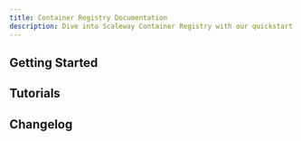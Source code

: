 ```yaml
---
title: Container Registry Documentation
description: Dive into Scaleway Container Registry with our quickstart guides, how-tos, tutorials and more.
---
```


<ProductHeader
   productName="Container Registry"
   productLogo="containerRegistry"
   description="Container Registry is a fully-managed mutualized container registry designed to facilitate the storage, management, and deployment of container images."
   url="/container-registry/quickstart/"
   label="Container Registry Quickstart"
/>

## Getting Started

<Grid>
    <SummaryCard
        title="Quickstart"
        icon="rocket"
        description="Learn how to create a Container Registry namespace and more, in a few steps."
        label="View Quickstart"
        url="/container-registry/quickstart/"
    />
    <SummaryCard
        title="Concepts"
        icon="info"
        description="Core concepts that give you a better understanding of Container Registry."
        label="View Concepts"
        url="/container-registry/concepts/"
    />
    <SummaryCard
        title="How-Tos"
        icon="help-circle-outline"
        description="Learn how to use Container Registry via the Scaleway console."
        label="View How-Tos"
        url="/container-registry/how-to/"
    />
</Grid>


## Tutorials

<Grid>
    <Card
        title="How to use Scaleway Container Registry with GitHub Actions"
        url="/tutorials/use-container-registry-github-actions/"
        label="Read more"
    />
    <Card
        title="Deploying a Software as-a-Service application with Scaleway"
        url="/tutorials/deploy-saas-application/"
        label="Read more"
    />
    <Card
        title="Deploying Umami web analytics on Serverless Containers"
        url="/tutorials/deploy-umami-on-serverless-containers/"
        label="Read more"
    />
    <Card
        title="Deploying Laravel 10.x on Serverless Containers"
        url="/tutorials/deploy-laravel-on-serverless-containers/"
        label="Read more"
    />
</Grid>

<ClickableBanner
    productLogo="cli"
    title="Container Registry API"
    description="Manage your Container Registry namespaces and images using the Scaleway API."
    url="https://www.scaleway.com/en/developers/api/container-registry/"
    label="Go to Container Registry API"
/>

## Changelog

<ChangelogList
    productName="container-registry"
    numberOfChanges={3}
/>
